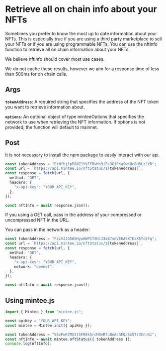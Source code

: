 # Retrieve all on chain info about your NFTs

Sometimes you prefer to know the most up to date information about your NFTs. This is especially true if you are using a third party marketplace to sell your NFTs or if you are using programmable NFTs. You can use the nftInfo function to retrieve all on chain information about your NFTs.

We believe nftInfo should cover most use cases.

We do not cache these results, however we aim for a response time of less than 500ms for on chain calls.

## Args

**`tokenAddress`**:
A required string that specifies the address of the NFT token you want to retrieve information about.

**`options`**: An optional object of type minteeOptions that specifies the network to use when retrieving the NFT information. If options is not provided, the function will default to mainnet.

## Post

It is not necessary to install the npm package to easily interact with our api.

```typescript {6} copy
const tokenAddress = "EtNfhjfpP8N71YVFFRvMn9iFzDG1PKaSwKUcBH6LzJVR";
const url = `https://api.mintee.io/nftStatus/${tokenAddress}`;
const response = fetch(url, {
  method: "GET",
  headers: {
    "x-api-key": "YOUR_API_KEY",
  },
});

const nftInfo = await response.json();
```

If you using a GET call, pass in the address of your compressed or uncompressed NFT in the URL.

You can pass in the network as a header:

```typescript {7} copy
const tokenAddress = "FzLVJJG5WSHyuHWP1YXHCJ3xB7snVEEA9XTEsX5Yc6fq";
const url = `https://api.mintee.io/nftStatus/${tokenAddress}`;
const response = fetch(url, {
  method: "GET",
  headers: {
    "x-api-key": "YOUR_API_KEY",
    network: "devnet",
  },
});

const nftInfo = await response.json();
```

## Using mintee.js

```typescript filename="typescript" {4} copy
import { Mintee } from "mintee.js";

const apiKey = "YOUR_API_KEY";
const mintee = Mintee.init({ apiKey });

const tokenAddress = "5SvFwK7MX3t5FR8k5rcM8eRfuBeAchFQaSxS7r3CnnXz";
const nftInfo = await mintee.nftStatus({ tokenAddress });
console.log(nftInfo);
```
